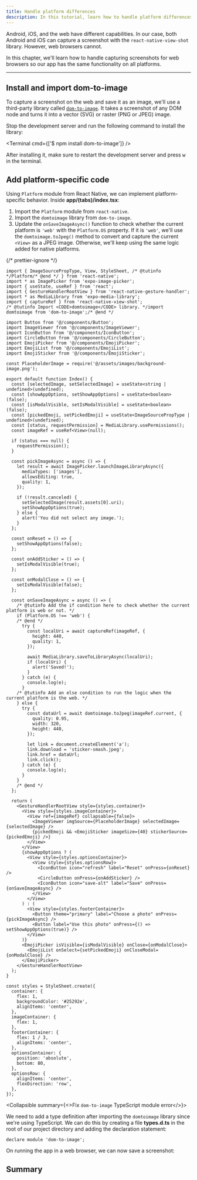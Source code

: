 ```yaml
---
title: Handle platform differences
description: In this tutorial, learn how to handle platform differences between native and web when creating a universal app.
---
```



Android, iOS, and the web have different capabilities. In our case, both Android and iOS can capture a screenshot with the `react-native-view-shot` library. However, web browsers cannot.

In this chapter, we'll learn how to handle capturing screenshots for web browsers so our app has the same functionality on all platforms.

<VideoBoxLink
  videoId="mEKQvF4irBM"
  title="Watch: Handling platform differences in your universal Expo app"
/>

---

<Step label="1">

## Install and import dom-to-image

To capture a screenshot on the web and save it as an image, we'll use a third-party library called [`dom-to-image`](https://github.com/tsayen/dom-to-image#readme). It takes a screenshot of any DOM node and turns it into a vector (SVG) or raster (PNG or JPEG) image.

Stop the development server and run the following command to install the library:

<Terminal cmd={['$ npm install dom-to-image']} />

After installing it, make sure to restart the development server and press <kbd>w</kbd> in the terminal.

</Step>

<Step label="2">

## Add platform-specific code

Using `Platform` module from React Native, we can implement platform-specific behavior. Inside **app/(tabs)/index.tsx**:

1. Import the `Platform` module from `react-native`.
2. Import the `domtoimage` library from `dom-to-image`.
3. Update the `onSaveImageAsync()` function to check whether the current platform is `'web'` with the `Platform.OS` property. If it is `'web'`, we'll use the `domtoimage.toJpeg()` method to convert and capture the current `<View>` as a JPEG image. Otherwise, we'll keep using the same logic added for native platforms.

{/* prettier-ignore */}
```tsx app/(tabs)/index.tsx
import { ImageSourcePropType, View, StyleSheet, /* @tutinfo */Platform/* @end */ } from 'react-native';
import * as ImagePicker from 'expo-image-picker';
import { useState, useRef } from 'react';
import { GestureHandlerRootView } from 'react-native-gesture-handler';
import * as MediaLibrary from 'expo-media-library';
import { captureRef } from 'react-native-view-shot';
/* @tutinfo Import <CODE>domtoimage</CODE> library. */import domtoimage from 'dom-to-image';/* @end */

import Button from '@/components/Button';
import ImageViewer from '@/components/ImageViewer';
import IconButton from '@/components/IconButton';
import CircleButton from '@/components/CircleButton';
import EmojiPicker from '@/components/EmojiPicker';
import EmojiList from '@/components/EmojiList';
import EmojiSticker from '@/components/EmojiSticker';

const PlaceholderImage = require('@/assets/images/background-image.png');

export default function Index() {
  const [selectedImage, setSelectedImage] = useState<string | undefined>(undefined);
  const [showAppOptions, setShowAppOptions] = useState<boolean>(false);
  const [isModalVisible, setIsModalVisible] = useState<boolean>(false);
  const [pickedEmoji, setPickedEmoji] = useState<ImageSourcePropType | undefined>(undefined);
  const [status, requestPermission] = MediaLibrary.usePermissions();
  const imageRef = useRef<View>(null);

  if (status === null) {
    requestPermission();
  }

  const pickImageAsync = async () => {
    let result = await ImagePicker.launchImageLibraryAsync({
      mediaTypes: ['images'],
      allowsEditing: true,
      quality: 1,
    });

    if (!result.canceled) {
      setSelectedImage(result.assets[0].uri);
      setShowAppOptions(true);
    } else {
      alert('You did not select any image.');
    }
  };

  const onReset = () => {
    setShowAppOptions(false);
  };

  const onAddSticker = () => {
    setIsModalVisible(true);
  };

  const onModalClose = () => {
    setIsModalVisible(false);
  };

  const onSaveImageAsync = async () => {
    /* @tutinfo Add the if condition here to check whether the current platform is web or not. */
    if (Platform.OS !== 'web') {
    /* @end */
      try {
        const localUri = await captureRef(imageRef, {
          height: 440,
          quality: 1,
        });

        await MediaLibrary.saveToLibraryAsync(localUri);
        if (localUri) {
          alert('Saved!');
        }
      } catch (e) {
        console.log(e);
      }
    /* @tutinfo Add an else condition to run the logic when the current platform is the web. */
    } else {
      try {
        const dataUrl = await domtoimage.toJpeg(imageRef.current, {
          quality: 0.95,
          width: 320,
          height: 440,
        });

        let link = document.createElement('a');
        link.download = 'sticker-smash.jpeg';
        link.href = dataUrl;
        link.click();
      } catch (e) {
        console.log(e);
      }
    }
    /* @end */
  };

  return (
    <GestureHandlerRootView style={styles.container}>
      <View style={styles.imageContainer}>
        <View ref={imageRef} collapsable={false}>
          <ImageViewer imgSource={PlaceholderImage} selectedImage={selectedImage} />
          {pickedEmoji && <EmojiSticker imageSize={40} stickerSource={pickedEmoji} />}
        </View>
      </View>
      {showAppOptions ? (
        <View style={styles.optionsContainer}>
          <View style={styles.optionsRow}>
            <IconButton icon="refresh" label="Reset" onPress={onReset} />
            <CircleButton onPress={onAddSticker} />
            <IconButton icon="save-alt" label="Save" onPress={onSaveImageAsync} />
          </View>
        </View>
      ) : (
        <View style={styles.footerContainer}>
          <Button theme="primary" label="Choose a photo" onPress={pickImageAsync} />
          <Button label="Use this photo" onPress={() => setShowAppOptions(true)} />
        </View>
      )}
      <EmojiPicker isVisible={isModalVisible} onClose={onModalClose}>
        <EmojiList onSelect={setPickedEmoji} onCloseModal={onModalClose} />
      </EmojiPicker>
    </GestureHandlerRootView>
  );
}

const styles = StyleSheet.create({
  container: {
    flex: 1,
    backgroundColor: '#25292e',
    alignItems: 'center',
  },
  imageContainer: {
    flex: 1,
  },
  footerContainer: {
    flex: 1 / 3,
    alignItems: 'center',
  },
  optionsContainer: {
    position: 'absolute',
    bottom: 80,
  },
  optionsRow: {
    alignItems: 'center',
    flexDirection: 'row',
  },
});
```

<Collapsible summary={<>Fix <CODE>dom-to-image</CODE> TypeScript module error</>}>

We need to add a type definition after importing the `domtoimage` library since we're using TypeScript. We can do this by creating a file **types.d.ts** in the root of our project directory and adding the declaration statement:

```tsx types.d.ts
declare module 'dom-to-image';
```

</Collapsible>

On running the app in a web browser, we can now save a screenshot:

<ContentSpotlight file="tutorial/web.mp4" />

</Step>

## Summary

<ProgressTracker
  currentChapterIndex={7}
  name="GET_STARTED"
  summary="The app does everything we set out for it to do, so it's time to shift our focus toward the purely aesthetic.."
  nextChapterDescription="In the next chapter, we will customize the app's status bar, splash screen, and app icon."
  nextChapterTitle="Configure status bar, splash screen and app icon"
  nextChapterLink="/tutorial/configuration"
/>
